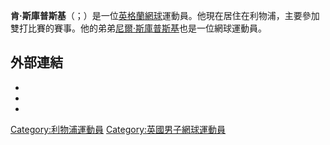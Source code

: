 {{blpunsourced|time=2015-11-21T16:17:19+00:00}}
'''肯·斯庫普斯基'''（{{lang-en|Ken Skupski}}；{{bd|1983年|4月9日}}）是一位[[英格蘭|英格蘭]][[網球|網球]]運動員。他現在居住在利物浦，主要參加雙打比賽的賽事。他的弟弟[[尼爾·斯庫普斯基|尼爾·斯庫普斯基]]也是一位網球運動員。

==外部連結==
* {{ATP|SC40}}
* {{ITF male profile|30020424}}
* {{DavisCup player|30020424}}

{{DEFAULTSORT:Skupski, Ken}}
[[Category:利物浦運動員|Category:利物浦運動員]]
[[Category:英國男子網球運動員|Category:英國男子網球運動員]]
